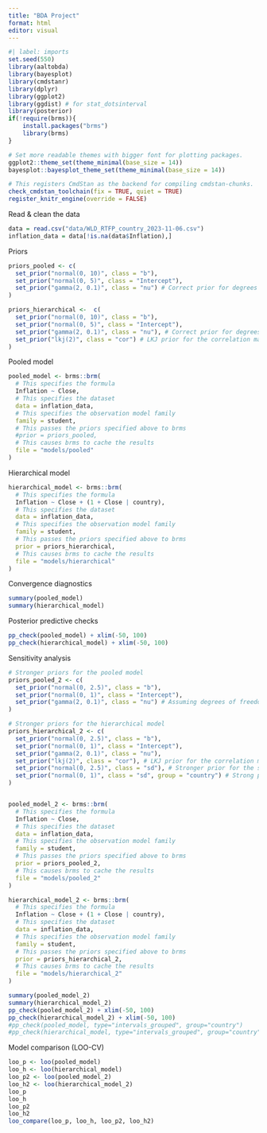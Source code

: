 ```yaml
---
title: "BDA Project"
format: html
editor: visual
---
```


```r
#| label: imports
set.seed(550)
library(aaltobda)
library(bayesplot)
library(cmdstanr)
library(dplyr)
library(ggplot2)
library(ggdist) # for stat_dotsinterval
library(posterior)
if(!require(brms)){
    install.packages("brms")
    library(brms)
}

# Set more readable themes with bigger font for plotting packages.
ggplot2::theme_set(theme_minimal(base_size = 14))
bayesplot::bayesplot_theme_set(theme_minimal(base_size = 14))

# This registers CmdStan as the backend for compiling cmdstan-chunks.
check_cmdstan_toolchain(fix = TRUE, quiet = TRUE)
register_knitr_engine(override = FALSE)
```

Read & clean the data

```r
data = read.csv("data/WLD_RTFP_country_2023-11-06.csv")
inflation_data = data[!is.na(data$Inflation),]
```

Priors

```r
priors_pooled <- c(
  set_prior("normal(0, 10)", class = "b"),
  set_prior("normal(0, 5)", class = "Intercept"),
  set_prior("gamma(2, 0.1)", class = "nu") # Correct prior for degrees of freedom in Student's t
)

priors_hierarchical <-  c(
  set_prior("normal(0, 10)", class = "b"),
  set_prior("normal(0, 5)", class = "Intercept"),
  set_prior("gamma(2, 0.1)", class = "nu"), # Correct prior for degrees of freedom in Student's t
  set_prior("lkj(2)", class = "cor") # LKJ prior for the correlation matrix of the group-level effects
)
```

Pooled model

```r
pooled_model <- brms::brm(
  # This specifies the formula
  Inflation ~ Close,
  # This specifies the dataset
  data = inflation_data,
  # This specifies the observation model family
  family = student,
  # This passes the priors specified above to brms
  #prior = priors_pooled,
  # This causes brms to cache the results
  file = "models/pooled"
)
```

Hierarchical model

```r
hierarchical_model <- brms::brm(
  # This specifies the formula
  Inflation ~ Close + (1 + Close | country),
  # This specifies the dataset
  data = inflation_data,
  # This specifies the observation model family
  family = student,
  # This passes the priors specified above to brms
  prior = priors_hierarchical,
  # This causes brms to cache the results
  file = "models/hierarchical"
)
```

Convergence diagnostics

```r
summary(pooled_model)
summary(hierarchical_model)
```

Posterior predictive checks

```r
pp_check(pooled_model) + xlim(-50, 100)
pp_check(hierarchical_model) + xlim(-50, 100)
```

Sensitivity analysis

```r

# Stronger priors for the pooled model
priors_pooled_2 <- c(
  set_prior("normal(0, 2.5)", class = "b"),
  set_prior("normal(0, 1)", class = "Intercept"),
  set_prior("gamma(2, 0.1)", class = "nu") # Assuming degrees of freedom to allow some robustness to outliers
)

# Stronger priors for the hierarchical model
priors_hierarchical_2 <- c(
  set_prior("normal(0, 2.5)", class = "b"),
  set_prior("normal(0, 1)", class = "Intercept"),
  set_prior("gamma(2, 0.1)", class = "nu"),
  set_prior("lkj(2)", class = "cor"), # LKJ prior for the correlation matrix of the group-level effects
  set_prior("normal(0, 2.5)", class = "sd"), # Stronger prior for the standard deviation of group-level effects
  set_prior("normal(0, 1)", class = "sd", group = "country") # Strong prior for the random intercepts standard deviation for country
)


pooled_model_2 <- brms::brm(
  # This specifies the formula
  Inflation ~ Close,
  # This specifies the dataset
  data = inflation_data,
  # This specifies the observation model family
  family = student,
  # This passes the priors specified above to brms
  prior = priors_pooled_2,
  # This causes brms to cache the results
  file = "models/pooled_2"
)

hierarchical_model_2 <- brms::brm(
  # This specifies the formula
  Inflation ~ Close + (1 + Close | country),
  # This specifies the dataset
  data = inflation_data,
  # This specifies the observation model family
  family = student,
  # This passes the priors specified above to brms
  prior = priors_hierarchical_2,
  # This causes brms to cache the results
  file = "models/hierarchical_2"
)
```

```r
summary(pooled_model_2)
summary(hierarchical_model_2)
pp_check(pooled_model_2) + xlim(-50, 100)
pp_check(hierarchical_model_2) + xlim(-50, 100)
#pp_check(pooled_model, type="intervals_grouped", group="country")
#pp_check(hierarchical_model, type="intervals_grouped", group="country")
```

Model comparison (LOO-CV)

```r
loo_p <- loo(pooled_model)
loo_h <- loo(hierarchical_model)
loo_p2 <- loo(pooled_model_2)
loo_h2 <- loo(hierarchical_model_2)
loo_p
loo_h
loo_p2
loo_h2
loo_compare(loo_p, loo_h, loo_p2, loo_h2)
```
